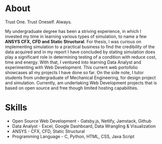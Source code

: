 # About

Trust One. Trust Oneself. Always. 

My undergraduate degree has been a striving experience, in which I invested my time in learning various types of simulation, to name a few <strong>ANSYS CFX, CFD and Static Structural</strong>. For thesis, I was curious on implementing simulation to a practical business to find the credibility of the data acquired and in my report I have concluded by stating simulation does play a significant role in determining testing of a condition with reduce cost, time and energy. With that, I ventured into learning Data Analyst and experimenting with Web Development. This current web portofolio showcases all my projects I have done so far. On the side note, I tutor students from undergraduate of Mechanical Engineering, for design project and simulation. Currently, am undertaking Web Development projects that is based on open source and free though limited hosting capabilities.



# Skills

<ul>
<li>Open Source Web Development - Gatsby.js, Netlify, Jamstack, Github</li>
<li>Data Analyst - Excel, Google Dashboard, Data Wrangling & Visualization</li>
<li>ANSYS - CFX, CFD, Static Structural</li>
<li>Programming Language - C, Python, HTML, CSS, Java Script</li>
</ul>
